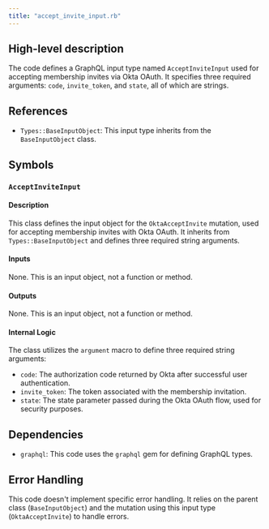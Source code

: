 ```yaml
---
title: "accept_invite_input.rb"
---
```


## High-level description
The code defines a GraphQL input type named `AcceptInviteInput` used for accepting membership invites via Okta OAuth. It specifies three required arguments: `code`, `invite_token`, and `state`, all of which are strings.

## References
- `Types::BaseInputObject`: This input type inherits from the `BaseInputObject` class.

## Symbols

### `AcceptInviteInput`
#### Description
This class defines the input object for the `OktaAcceptInvite` mutation, used for accepting membership invites with Okta OAuth. It inherits from `Types::BaseInputObject` and defines three required string arguments.

#### Inputs
None. This is an input object, not a function or method.

#### Outputs
None. This is an input object, not a function or method.

#### Internal Logic
The class utilizes the `argument` macro to define three required string arguments:
- `code`: The authorization code returned by Okta after successful user authentication.
- `invite_token`: The token associated with the membership invitation.
- `state`: The state parameter passed during the Okta OAuth flow, used for security purposes.

## Dependencies
- `graphql`: This code uses the `graphql` gem for defining GraphQL types.

## Error Handling
This code doesn't implement specific error handling. It relies on the parent class (`BaseInputObject`) and the mutation using this input type (`OktaAcceptInvite`) to handle errors.
